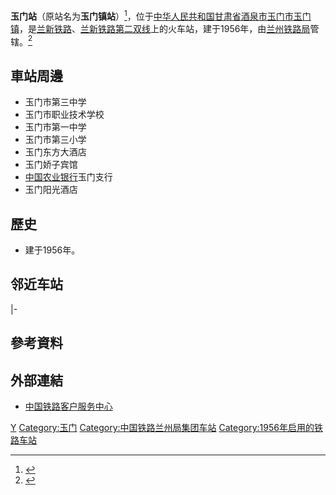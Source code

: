 {{About|2013年11月1日至今的玉门站|2013年11月1日以前的玉门站|玉门东站}}
{{noteTA
|1=zh-cn:始发车次; zh-hk:列車班次;
|2=zh-cn:车次; zh-hk:班次;
}}
{{Infobox China railway station
|车站名称=玉门站
|图片 = 
|图片介绍 = 
|其他名称 = 玉门镇站
|车站拼音= Yumen
|英文名称 =Yumen Railway Station
|车站代码 = 
|电报码 = YXJ
|拼音码 = YME
|车站位置=[[甘肃省|甘肃省]][[酒泉市|酒泉市]][[玉门市|玉门市]][[玉门镇|玉门镇]]
|归属=[[兰州铁路局|兰州铁路局]]
|线路=[[兰新铁路|兰新铁路]]、[[兰新铁路第二双线|兰新铁路第二双线]]
|车站等级=[[三等站_(中铁)|三等站]]
|月台数目 =3
|站台面 = 4
|股道数目 = 5
|坐标 = {{coord|40|16|16.62|N|97|2|37.76|E|display=inline,title}}
|网站 = 
}}
{{玉门站RDT}}
'''玉门站'''（原站名为'''玉门镇站'''）<ref>{{cite journal|author=中国铁路总公司|journal=铁路客货运输专刊|year=2013|issue=4-5|title=中国铁路总公司关于让湖路等车站更改站名的通知 铁总运电[2013]142号|pages=1}}</ref>，位于[[中华人民共和国|中华人民共和国]][[甘肃省|甘肃省]][[酒泉市|酒泉市]][[玉门市|玉门市]][[玉门镇|玉门镇]]，是[[兰新铁路|兰新铁路]]、[[兰新铁路第二双线|兰新铁路第二双线]]上的火车站，建于1956年，由[[兰州铁路局|兰州铁路局]]管辖。<ref>{{Cite web |url=http://search.huochepiao.com/huochezhan/jieshao/2009.htm |title=玉门火车站介绍 |accessdate=2018-02-05 |archive-date=2018-02-06 |archive-url=https://web.archive.org/web/20180206002553/http://search.huochepiao.com/huochezhan/jieshao/2009.htm |dead-url=no }}</ref>

==車站周邊==
* 玉门市第三中学
* 玉门市职业技术学校
* 玉门市第一中学
* 玉门市第三小学
* 玉门东方大酒店
* 玉门娇子宾馆
* [[中国农业银行|中国农业银行]]玉门支行
* 玉门阳光酒店

==歷史==
* 建于1956年。
==邻近车站==
{{start rail box|[[中国铁路|中国铁路]]}}
{{s-inop|[[低窝铺站|低窝铺站]]}}
{{s-line|[[兰新铁路|兰新铁路]]<br/>←22km 玉门站 10km→}}
{{s-inop|[[军垦站|军垦站]]<br><s>[[三十里井子站|三十里井子站]]</s>(已撤销)}}
|-
{{s-inop|[[清泉南站|清泉南站]]|{{站|兰州西}}方向}}
{{s-line|[[兰新铁路第二双线|兰新铁路第二双线]]<br />玉门站}}
{{s-inop|[[柳沟南站|柳沟南站]]|{{站|乌鲁木齐}}方向}}
{{end box}}

==參考資料==
{{reflist}}
==外部連結==
* [http://www.12306.cn/mormhweb/ 中国铁路客户服务中心] {{Wayback|url=http://www.12306.cn/mormhweb/ |date=20180205163941 }}
{{China-rail-stub}}
{{兰新铁路}}
{{兰新铁路第二双线}}
{{甘肃省铁路}}
[[Category:酒泉市铁路车站|Y]]
[[Category:玉门|Category:玉门]]
[[Category:中国铁路兰州局集团车站|Category:中国铁路兰州局集团车站]]
[[Category:1956年启用的铁路车站|Category:1956年启用的铁路车站]]